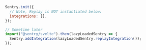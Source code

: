 ```javascript
Sentry.init({
  // Note, Replay is NOT instantiated below:
  integrations: [],
});

// Sometime later
import("@sentry/svelte").then(lazyLoadedSentry => {
  Sentry.addIntegration(lazyLoadedSentry.replayIntegration());
});
```
